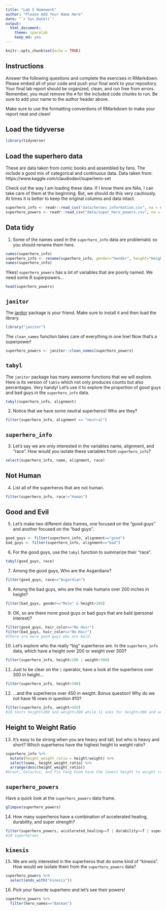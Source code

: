 ```yaml
---
title: "Lab 5 Homework"
author: "Please Add Your Name Here"
date: "`r Sys.Date()`"
output:
  html_document: 
    theme: spacelab
    keep_md: yes
---
```


```r
knitr::opts_chunk$set(echo = TRUE)
```

## Instructions
Answer the following questions and complete the exercises in RMarkdown. Please embed all of your code and push your final work to your repository. Your final lab report should be organized, clean, and run free from errors. Remember, you must remove the `#` for the included code chunks to run. Be sure to add your name to the author header above.  

Make sure to use the formatting conventions of RMarkdown to make your report neat and clean!  

## Load the tidyverse
```r
library(tidyverse)
```

## Load the superhero data
These are data taken from comic books and assembled by fans. The include a good mix of categorical and continuous data.  Data taken from: https://www.kaggle.com/claudiodavi/superhero-set  

Check out the way I am loading these data. If I know there are NAs, I can take care of them at the beginning. But, we should do this very cautiously. At times it is better to keep the original columns and data intact.  
```r
superhero_info <- readr::read_csv("data/heroes_information.csv", na = c("", "-99", "-"))
superhero_powers <- readr::read_csv("data/super_hero_powers.csv", na = c("", "-99", "-"))
```

## Data tidy
1. Some of the names used in the `superhero_info` data are problematic so you should rename them here.  
```r
names(superhero_info)
superhero_info <- rename(superhero_info, gender="Gender", height="Height", publisher="Publisher", eye_color="Eye color", skin_color="Skin color", race="Race", alignment="Alignment", hair_color="Hair color", weight="Weight")
names(superhero_info)
```

Yikes! `superhero_powers` has a lot of variables that are poorly named. We need some R superpowers...
```r
head(superhero_powers)
```

## `janitor`
The [janitor](https://garthtarr.github.io/meatR/janitor.html) package is your friend. Make sure to install it and then load the library.  
```r
library("janitor")
```

The `clean_names` function takes care of everything in one line! Now that's a superpower!
```r
superhero_powers <- janitor::clean_names(superhero_powers)
```

## `tabyl`
The `janitor` package has many awesome functions that we will explore. Here is its version of `table` which not only produces counts but also percentages. Very handy! Let's use it to explore the proportion of good guys and bad guys in the `superhero_info` data.  
```r
tabyl(superhero_info, alignment)
```

2. Notice that we have some neutral superheros! Who are they?
```r
filter(superhero_info, alignment == "neutral")
```

## `superhero_info`
3. Let's say we are only interested in the variables name, alignment, and "race". How would you isolate these variables from `superhero_info`?
```r
select(superhero_info, name, alignment, race)
```

## Not Human
4. List all of the superheros that are not human.
```r
filter(superhero_info, race!="Human")
```

## Good and Evil
5. Let's make two different data frames, one focused on the "good guys" and another focused on the "bad guys".
```r
good_guys <- filter(superhero_info, alignment=="good")
bad_guys <- filter(superhero_info, alignment=="bad")
```

6. For the good guys, use the `tabyl` function to summarize their "race".
```r
tabyl(good_guys, race)
```

7. Among the good guys, Who are the Asgardians?
```r
filter(good_guys, race=="Asgardian")
```

8. Among the bad guys, who are the male humans over 200 inches in height?
```r
filter(bad_guys, gender=="Male" & height>200)
```

9. OK, so are there more good guys or bad guys that are bald (personal interest)?
```r
filter(good_guys, hair_color=="No Hair")
filter(bad_guys, hair_color=="No Hair")
#There are more good guys who are bald.
```

10. Let's explore who the really "big" superheros are. In the `superhero_info` data, which have a height over 200 or weight over 300?
```r
filter(superhero_info, height>200 | weight>300)
```

11. Just to be clear on the `|` operator,  have a look at the superheros over 300 in height...
```r
filter(superhero_info, height>300)
```

12. ...and the superheros over 450 in weight. Bonus question! Why do we not have 16 rows in question #10?
```r
filter(superhero_info, weight>450)
#10 tests height>200 and weight>300 while 11 asks for height>300 and weight>450. The requirements are more stringent so the results are fewer.
```

## Height to Weight Ratio
13. It's easy to be strong when you are heavy and tall, but who is heavy and short? Which superheros have the highest height to weight ratio?
```r
superhero_info %>%
  mutate(height_weight_ratio = height/weight) %>%
  select(name, height_weight_ratio) %>%
  arrange(desc(height_weight_ratio))
#Groot, Galactus, and Fin Fang Foom have the lowest height to weight ratio.
```

## `superhero_powers`
Have a quick look at the `superhero_powers` data frame.  
```r
glimpse(superhero_powers)
```

14. How many superheros have a combination of accelerated healing, durability, and super strength?
```r
filter(superhero_powers, accelerated_healing==T | durability==T | super_strength==T)
#10 superheroes 
```

## `kinesis`
15. We are only interested in the superheros that do some kind of "kinesis". How would we isolate them from the `superhero_powers` data?
```r
superhero_powers %>%
  select(ends_with("kinesis"))
```

16. Pick your favorite superhero and let's see their powers!
```r
superhero_powers %>%
  filter(hero_names=="Batman")
```